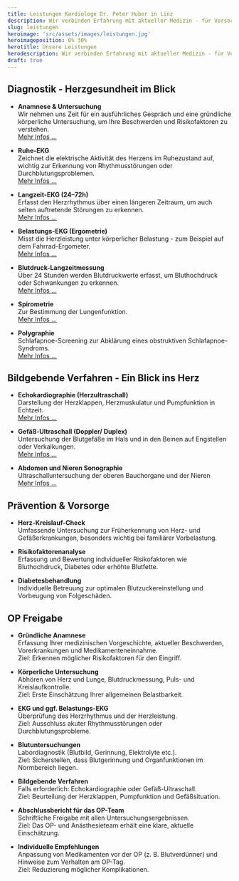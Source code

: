 ```yaml
---
title: Leistungen Kardiologe Dr. Peter Huber in Linz
description: Wir verbinden Erfahrung mit aktueller Medizin - für Vorsorge, Diagnostik, Therapie und verlässliche Nachsorge aus einer Hand.
slug: leistungen
heroimage: 'src/assets/images/leistungen.jpg'
heroimageposition: 0% 30%
herotitle: Unsere Leistungen
herodescription: Wir verbinden Erfahrung mit aktueller Medizin - für Vorsorge, Diagnostik, Therapie und verlässliche Nachsorge aus einer Hand.
draft: true
---
```



## Diagnostik - Herzgesundheit im Blick

- **Anamnese & Untersuchung**  
  Wir nehmen uns Zeit für ein ausführliches Gespräch und eine gründliche körperliche Untersuchung, um Ihre Beschwerden und Risikofaktoren zu verstehen.  
  [Mehr Infos ...](/leistungen/anamnese-und-untersuchung/)

- **Ruhe-EKG**  
  Zeichnet die elektrische Aktivität des Herzens im Ruhezustand auf, wichtig zur Erkennung von Rhythmusstörungen oder Durchblutungsproblemen.  
  [Mehr Infos ...](/leistungen/ruhe-ekg/)

- **Langzeit-EKG (24–72h)**  
  Erfasst den Herzrhythmus über einen längeren Zeitraum, um auch selten auftretende Störungen zu erkennen.  
  [Mehr Infos ...](/leistungen/langzeit-ekg/)

- **Belastungs-EKG (Ergometrie)**  
  Misst die Herzleistung unter körperlicher Belastung - zum Beispiel auf dem Fahrrad-Ergometer.  
  [Mehr Infos ...](/leistungen/ergometrie/)

- **Blutdruck-Langzeitmessung**  
  Über 24 Stunden werden Blutdruckwerte erfasst, um Bluthochdruck oder Schwankungen zu erkennen.  
  [Mehr Infos ...](/leistungen/24-stunden-blutdruck/)

- **Spirometrie**  
  Zur Bestimmung der Lungenfunktion.  
  [Mehr Infos ...](/leistungen/spirometrie/)

- **Polygraphie**  
  Schlafapnoe-Screening zur Abklärung eines obstruktiven Schlafapnoe-Syndroms.  
  [Mehr Infos ...](/leistungen/polygraphie/)

## Bildgebende Verfahren - Ein Blick ins Herz

- **Echokardiographie (Herzultraschall)**  
  Darstellung der Herzklappen, Herzmuskulatur und Pumpfunktion in Echtzeit.  
  [Mehr Infos ...](/leistungen/echokardiographie/)

- **Gefäß-Ultraschall (Doppler/ Duplex)**  
  Untersuchung der Blutgefäße im Hals und in den Beinen auf Engstellen oder Verkalkungen.  
  [Mehr Infos ...](/leistungen/ultraschall-halsschlagader/)

- **Abdomen und Nieren Sonographie**  
  Ultraschalluntersuchung der oberen Bauchorgane und der Nieren  
  [Mehr Infos ...](/leistungen/abdomen-nieren-sonographie/)

## Prävention & Vorsorge

- **Herz-Kreislauf-Check**  
  Umfassende Untersuchung zur Früherkennung von Herz- und Gefäßerkrankungen, besonders wichtig bei familiärer Vorbelastung.

- **Risikofaktorenanalyse**  
  Erfassung und Bewertung individueller Risikofaktoren wie Bluthochdruck, Diabetes oder erhöhte Blutfette.

- **Diabetesbehandlung**  
  Individuelle Betreuung zur optimalen Blutzuckereinstellung und Vorbeugung von Folgeschäden.

## OP Freigabe

- **Gründliche Anamnese**  
  Erfassung Ihrer medizinischen Vorgeschichte, aktueller Beschwerden, Vorerkrankungen und Medikamenteneinnahme.  
  Ziel: Erkennen möglicher Risikofaktoren für den Eingriff.

- **Körperliche Untersuchung**  
  Abhören von Herz und Lunge, Blutdruckmessung, Puls- und Kreislaufkontrolle.  
  Ziel: Erste Einschätzung Ihrer allgemeinen Belastbarkeit.

- **EKG und ggf. Belastungs-EKG**  
  Überprüfung des Herzrhythmus und der Herzleistung.  
  Ziel: Ausschluss akuter Rhythmusstörungen oder Durchblutungsprobleme.

- **Blutuntersuchungen**  
  Labordiagnostik (Blutbild, Gerinnung, Elektrolyte etc.).  
  Ziel: Sicherstellen, dass Blutgerinnung und Organfunktionen im Normbereich liegen.

- **Bildgebende Verfahren**  
  Falls erforderlich: Echokardiographie oder Gefäß-Ultraschall.  
  Ziel: Beurteilung der Herzklappen, Pumpfunktion und Gefäßsituation.

- **Abschlussbericht für das OP-Team**  
  Schriftliche Freigabe mit allen Untersuchungsergebnissen.  
  Ziel: Das OP- und Anästhesieteam erhält eine klare, aktuelle Einschätzung.

- **Individuelle Empfehlungen**  
  Anpassung von Medikamenten vor der OP (z. B. Blutverdünner) und Hinweise zum Verhalten am OP-Tag.  
  Ziel: Reduzierung möglicher Komplikationen.

<ScheduleAppointment></ScheduleAppointment>

